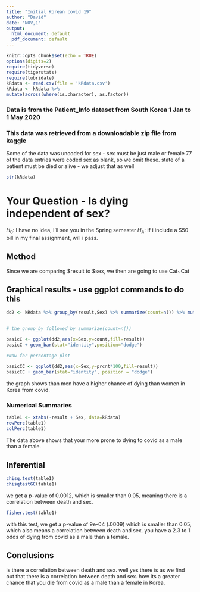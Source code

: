 ```yaml
---
title: "Initial Korean covid 19"
author: "David"
date: "NOV,1"
output:
  html_document: default
  pdf_document: default
---
```


```r
knitr::opts_chunk$set(echo = TRUE)
options(digits=2)
require(tidyverse)
require(tigerstats)
require(lubridate)
kRdata <- read.csv(file = 'kRdata.csv')
kRdata <- kRdata %>%
mutate(across(where(is.character), as.factor))

```
### Data is from the Patient_Info dataset from South Korea 1 Jan to 1 May 2020
### This data was retrieved from a downloadable zip file from kaggle

Some of the data was uncoded for sex - sex must be just male or female
77 of the data entries were coded sex  as blank, so we omit these.
state of a patient must be died or alive - we adjust that as well   

```r
str(kRdata)
```

  
# Your Question - Is dying independent of sex?
$H_0$: I have no idea, I'll see you in the Spring semester
$H_A$: If i include a $50 bill in my final assignment, will i pass.


## Method
Since we are comparing $result to $sex, we then are going to use Cat~Cat 

## Graphical results - use ggplot commands to do this  

```r
dd2 <- kRdata %>% group_by(result,Sex) %>% summarize(count=n()) %>% mutate(prcnt=count/sum(count))


# the group_by followed by summarize(count=n())

basicC <- ggplot(dd2,aes(x=Sex,y=count,fill=result))
basicC + geom_bar(stat="identity",position="dodge")

#Now for percentage plot

basicCC <- ggplot(dd2,aes(x=Sex,y=prcnt*100,fill=result)) 
basicCC + geom_bar(stat="identity", position = "dodge")
```

the graph shows than men have a higher chance of dying than women in Korea from covid.

### Numerical Summaries  

```r
table1 <- xtabs(~result + Sex, data=kRdata)
rowPerc(table1)
colPerc(table1)
```
The data above shows that your more prone to dying to covid as a male than a female.



## Inferential

```r
chisq.test(table1)
chisqtestGC(table1)
```

we get a p-value of 0.0012, which is smaller than 0.05, meaning there is a correlation between death and sex.

```r
fisher.test(table1)
```

with this test, we get a p-value of 9e-04 (.0009) which is smaller than 0.05, which also means a correlation between death and sex. you have a 2.3 to 1 odds of dying from covid as a male than a female.

## Conclusions

is there a correlation between death and sex. well yes there is as we find out that there is a correlation between death and sex. how its a greater chance that you die from covid as a male than a female in Korea.  

